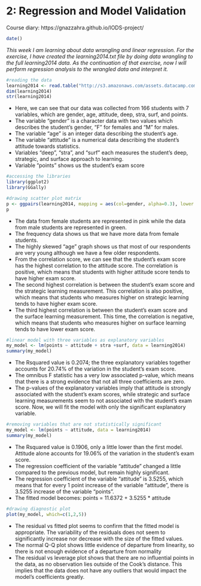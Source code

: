 # 2: Regression and Model Validation

Course diary: https://gnazzahra.github.io/IODS-project/
```r
date()
```
*This week I am learning about data wrangling and linear regression. For the exercise, I have created the learning2014.txt file by doing data wrangling to the full learning2014 data. As the continuation of that exercise, now I will perform regression analysis to the wrangled data and interpret it.*


```r
#reading the data
learning2014 <- read.table("http://s3.amazonaws.com/assets.datacamp.com/production/course_2218/datasets/learning2014.txt", sep=",", header=TRUE)
dim(learning2014)
str(learning2014)
```

- Here, we can see that our data was collected from 166 students with 7 variables, which are gender, age, attitude, deep, stra, surf, and points. 
- The variable "gender" is a character data with two values which describes the student's gender, "F" for females and "M" for males.
- The variable "age" is an integer data describing the student's age.
- The variable "attitude" is a numerical data describing the student's attitude towards statistics.
- Variables "deep", "stra", and "surf" each measures the student's deep, strategic, and surface approach to learning.
- Variable "points" shows us the student's exam score

```r
#accessing the libraries
library(ggplot2)
library(GGally)

#drawing scatter plot matrix
p <- ggpairs(learning2014, mapping = aes(col=gender, alpha=0.3), lower = list(combo = wrap("facethist", bins = 20)))
p
```

- The data from female students are represented in pink while the data from male students are represented in green.
- The frequency data shows us that we have more data from female students.
- The highly skewed "age" graph shows us that most of our respondents are very young although we have a few older respondents.
- From the correlation score, we can see that the student's exam score has the highest correlation to the attitude score. The correlation is positive, which means that students with higher attitude score tends to have higher exam score. 
- The second highest correlation is between the student's exam score and the strategic learning measurement. This correlation is also positive, which means that students who measures higher on strategic learning tends to have higher exam score.
- The third highest correlation is between the student's exam score and the surface learning measurement. This time, the correlation is negative, which means that students who measures higher on surface learning tends to have lower exam score.

```r
#linear model with three variables as explanatory variables 
my_model <- lm(points ~ attitude + stra +surf, data = learning2014)
summary(my_model)
```
- The Rsquared value is 0.2074; the three explanatory variables together accounts for 20.74% of the variation in the student's exam score.
- The omnibus F statistic has a very low associated p-value, which means that there is a strong evidence that not all three coefficients are zero.
- The p-values of the explanatory variables imply that attitude is strongly associated with the student's exam scores, while strategic and surface learning measurements seem to not associated with the student's exam score. Now, we will fit the model with only the significant explanatory variable.

```r
#removing variables that are not statistically significant 
my_model <- lm(points ~ attitude, data = learning2014)
summary(my_model)
```
- The Rsquared value is 0.1906, only a little lower than the first model. Attitude alone accounts for 19.06% of the variation in the student's exam score. 
- The regression coefficient of the variable "attitude" changed a little compared to the previous model, but remain highly significant.
- The regression coefficient of the variable "attitude" is 3.5255, which means that for every 1 point increase of the variable "attitude", there is 3.5255 increase of the variable "points".
- The fitted model becomes: points = 11.6372 + 3.5255 * attitude 

```r
#drawing diagnostic plot
plot(my_model, which=c(1,2,5))
```

- The residual vs fitted plot seems to confirm that the fitted model is appropriate. The variability of the residuals does not seem to significantly increase nor decrease with the size of the fitted values.
- The normal Q-Q plot shows little evidence of departure from linearity, so there is not enough evidence of a departure from normality
- The residual vs leverage plot shows that there are no influential points in the data,  as no observation lies outside of the Cook's distance. This implies that the data does not have any outliers that would impact the model's coefficients greatly.